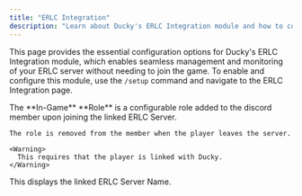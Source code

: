```yaml
---
title: "ERLC Integration"
description: "Learn about Ducky's ERLC Integration module and how to configure it."
---
```


This page provides the essential configuration options for Ducky's ERLC Integration module, which enables seamless management and monitoring of your ERLC server without needing to join the game. To enable and configure this module, use the `/setup` command and navigate to the ERLC Integration page.

<Steps>
  <Step title="In-Game Role" titleSize="h2">
    The **In-Game** **Role** is a configurable role added to the discord member upon joining the linked ERLC Server.

    The role is removed from the member when the player leaves the server.

    <Warning>
      This requires that the player is linked with Ducky.
    </Warning>
  </Step>
  <Step title="ERLC Server" titleSize="h2">
    This displays the linked ERLC Server Name.
  </Step>
  <Step title="Advanced ERLC Command Permissions" titleSize="h2">
    
  </Step>
  <Step title="ERLC Command Logs Channel" titleSize="h2">
    
  </Step>
  <Step title="ERLC Kick/Ban Logs Channel" titleSize="h2">
    
  </Step>
  <Step title="Auto Log Kicks/BOLOs" titleSize="h2">
    
  </Step>
  <Step title="Ban Syncing Mode" titleSize="h2">
    
  </Step>
</Steps>